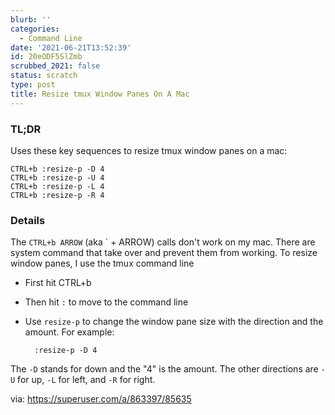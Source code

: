 ```yaml
---
blurb: ''
categories:
  - Command Line
date: '2021-06-21T13:52:39'
id: 20eODF5SlZmb
scrubbed_2021: false
status: scratch
type: post
title: Resize tmux Window Panes On A Mac
---
```


### TL;DR

Uses these key sequences to resize tmux window panes on a mac:


```command
CTRL+b :resize-p -D 4
CTRL+b :resize-p -U 4
CTRL+b :resize-p -L 4
CTRL+b :resize-p -R 4
```


### Details


The `CTRL+b ARROW` (aka `<C-b> + ARROW) calls don't work on my mac. There are system command that take over and prevent them from working. To resize window panes, I use the tmux command line

- First hit CTRL+b 
- Then hit `:` to move to the command line
- Use `resize-p` to change the window pane size with the direction and the amount. For example:
    
        :resize-p -D 4

The `-D` stands for down and the "4" is the amount. The other directions are `-U` for up, `-L` for left, and `-R` for right. 


via: https://superuser.com/a/863397/85635
